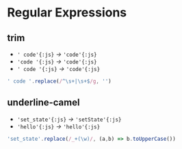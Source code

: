 # Regular Expressions
## trim
- `' code'{:js}` *->* `'code'{:js}`
- `'code '{:js}` *->* `'code'{:js}`
- `' code '{:js}` *->* `'code'{:js}`
```js
' code '.replace(/^\s+|\s+$/g, '')
```
## underline-camel
- `'set_state'{:js}` *->* `'setState'{:js}`
- `'hello'{:js}` *->* `'hello'{:js}`
```js
'set_state'.replace(/_+(\w)/, (a,b) => b.toUpperCase())
```